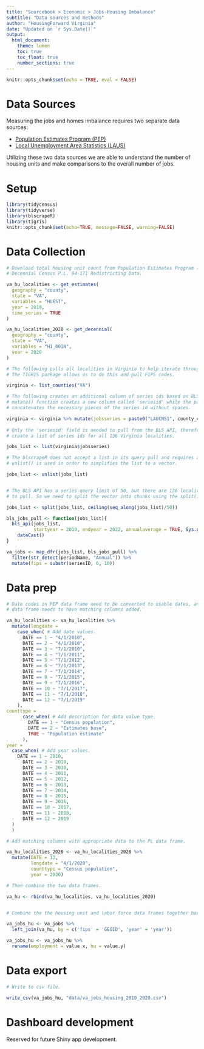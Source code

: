 ```yaml
---
title: "Sourcebook > Economic > Jobs-Housing Imbalance"
subtitle: "Data sources and methods"
author: "HousingForward Virginia"
date: "Updated on `r Sys.Date()`"
output:
  html_document:
    theme: lumen
    toc: true
    toc_float: true
    number_sections: true
---
```


```r
knitr::opts_chunk$set(echo = TRUE, eval = FALSE)
```

# Data Sources

Measuring the jobs and homes imbalance requires two separate data sources: 

* [Population Estimates Program (PEP)](https://www.census.gov/programs-surveys/popest.html)
* [Local Unemployment Area Statistics (LAUS)](https://www.bls.gov/lau/)

Utilizing these two data sources we are able to understand the number of housing units and make
comparisons to the overall number of jobs.

# Setup
```r
library(tidycensus)
library(tidyverse)
library(blscrapeR)
library(tigris)
knitr::opts_chunk$set(echo=TRUE, message=FALSE, warning=FALSE)
```

# Data Collection
```r

# Download total housing unit count from Population Estimates Program (PEP) and
# Decennial Census P.L. 94-171 Redistricting Data.

va_hu_localities <- get_estimates(
  geography = "county",
  state = "VA",
  variables = "HUEST",
  year = 2019,
  time_series = TRUE
) 

va_hu_localities_2020 <- get_decennial(
  geography = "county",
  state = "VA",
  variables = "H1_001N",
  year = 2020
)

# The following pulls all localities in Virginia to help iterate through BLS series.
# The TIGRIS package allows us to do this and pull FIPS codes.

virginia <- list_counties("VA")

# The following creates an additional column of series ids based on BLS labels. The
# mutate() function creates a new column called 'seriesid' while the paste0() function
# concatenates the necessary pieces of the series id without spaces.

virginia <- virginia %>% mutate(jobsseries = paste0("LAUCN51", county_code, "0000000005")) #employment
                         
# Only the 'seriesid' field is needed to pull from the BLS API, therefore we need to
# create a list of series ids for all 136 Virginia localities. 

jobs_list <- list(virginia$jobsseries)

# The blscrapeR does not accept a list in its query pull and requires a vector. Therefore, 
# unlist() is used in order to simplifies the list to a vector.

jobs_list <- unlist(jobs_list)


# The BLS API has a series query limit of 50, but there are 136 localities (series ids)
# to pull. So we need to split the vector into chunks using the split() function.

jobs_list <- split(jobs_list, ceiling(seq_along(jobs_list)/50))

bls_jobs_pull <- function(jobs_list){
  bls_api(jobs_list,
          startyear = 2010, endyear = 2022, annualaverage = TRUE, Sys.getenv("BLS_KEY")) %>%
    dateCast()
}

va_jobs <- map_dfr(jobs_list, bls_jobs_pull) %>%
  filter(str_detect(periodName, "Annual")) %>%
  mutate(fips = substr(seriesID, 6, 10))
```

# Data prep

```r
# Date codes in PEP data frame need to be converted to usable dates, and then PL 
# data frame needs to have matching columns added.

va_hu_localities <- va_hu_localities %>%
  mutate(longdate = 
    case_when( # Add date values.
      DATE == 1 ~ "4/1/2010",
      DATE == 2 ~ "4/1/2010",
      DATE == 3 ~ "7/1/2010",
      DATE == 4 ~ "7/1/2011",
      DATE == 5 ~ "7/1/2012",
      DATE == 6 ~ "7/1/2013",
      DATE == 7 ~ "7/1/2014",
      DATE == 8 ~ "7/1/2015",
      DATE == 9 ~ "7/1/2016",
      DATE == 10 ~ "7/1/2017",
      DATE == 11 ~ "7/1/2018",
      DATE == 12 ~ "7/1/2019"
    ),
counttype = 
      case_when( # Add description for data value type.
        DATE == 1 ~ "Census population",
        DATE == 2 ~ "Estimates base",
        TRUE ~ "Population estimate"
      ),
year = 
  case_when( # Add year values.
    DATE == 1 ~ 2010,
      DATE == 2 ~ 2010,
      DATE == 3 ~ 2010,
      DATE == 4 ~ 2011,
      DATE == 5 ~ 2012,
      DATE == 6 ~ 2013,
      DATE == 7 ~ 2014,
      DATE == 8 ~ 2015,
      DATE == 9 ~ 2016,
      DATE == 10 ~ 2017,
      DATE == 11 ~ 2018,
      DATE == 12 ~ 2019
  )
  )

# Add matching columns with appropriate data to the PL data frame.

va_hu_localities_2020 <- va_hu_localities_2020 %>%
  mutate(DATE = 13,
         longdate = "4/1/2020",
         counttype = "Census population",
         year = 2020)

# Then combine the two data frames.

va_hu <- rbind(va_hu_localities, va_hu_localities_2020)


# Combine the the housing unit and labor force data frames together based on year and FIPS.

va_jobs_hu <- va_jobs %>%
  left_join(va_hu, by = c('fips' = 'GEOID', 'year' = 'year'))

va_jobs_hu <- va_jobs_hu %>%
  rename(employment = value.x, hu = value.y)
```

# Data export

```r
# Write to csv file.

write_csv(va_jobs_hu, "data/va_jobs_housing_2010_2020.csv")
```

# Dashboard development

Reserved for future Shiny app development.
